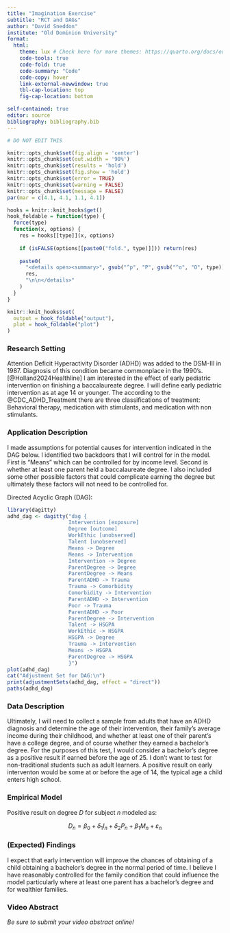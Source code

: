 ```yaml
---
title: "Imagination Exercise"
subtitle: "RCT and DAGs"
author: "David Sneddon"
institute: "Old Dominion University"
format: 
  html:
    theme: lux # Check here for more themes: https://quarto.org/docs/output-formats/html-themes.html
    code-tools: true
    code-fold: true
    code-summary: "Code"
    code-copy: hover
    link-external-newwindow: true
    tbl-cap-location: top
    fig-cap-location: bottom

self-contained: true
editor: source
bibliography: bibliography.bib
---
```


```r
# DO NOT EDIT THIS

knitr::opts_chunk$set(fig.align = 'center')
knitr::opts_chunk$set(out.width = '90%')
knitr::opts_chunk$set(results = 'hold')
knitr::opts_chunk$set(fig.show = 'hold')
knitr::opts_chunk$set(error = TRUE)
knitr::opts_chunk$set(warning = FALSE)
knitr::opts_chunk$set(message = FALSE)
par(mar = c(4.1, 4.1, 1.1, 4.1))

hooks = knitr::knit_hooks$get()
hook_foldable = function(type) {
  force(type)
  function(x, options) {
    res = hooks[[type]](x, options)
    
    if (isFALSE(options[[paste0("fold.", type)]])) return(res)
    
    paste0(
      "<details open><summary>", gsub("^p", "P", gsub("^o", "O", type)), "</summary>\n\n",
      res,
      "\n\n</details>"
    )
  }
}

knitr::knit_hooks$set(
  output = hook_foldable("output"),
  plot = hook_foldable("plot")
)
```

### Research Setting

Attention Deficit Hyperactivity Disorder (ADHD) was added to the DSM-III in 1987. Diagnosis of this condition became commonplace in the 1990's. [@Holland2024Healthline] I am interested in the effect of early pediatric intervention on finishing a baccalaureate degree. I will define early pediatric intervention as at age 14 or younger. The according to the @CDC_ADHD_Treatment there are three classifications of treatment: Behavioral therapy, medication with stimulants, and medication with non stimulants.


### Application Description

I made assumptions for potential causes for intervention indicated in the DAG below. I identified two backdoors that I will control for in the model. First is "Means" which can be controlled for by income level. Second is whether at least one parent held a baccalaureate degree. I also included some other possible factors that could complicate earning the degree but ultimately these factors will not need to be controlled for.


Directed Acyclic Graph (DAG):

```r
library(dagitty)
adhd_dag <- dagitty("dag {
                    Intervention [exposure]
                    Degree [outcome]
                    WorkEthic [unobserved]
                    Talent [unobserved]
                    Means -> Degree
                    Means -> Intervention
                    Intervention -> Degree
                    ParentDegree -> Degree
                    ParentDegree -> Means
                    ParentADHD -> Trauma
                    Trauma -> Comorbidity
                    Comorbidity -> Intervention
                    ParentADHD -> Intervention
                    Poor -> Trauma
                    ParentADHD -> Poor
                    ParentDegree -> Intervention
                    Talent -> HSGPA
                    WorkEthic -> HSGPA
                    HSGPA -> Degree
                    Trauma -> Intervention
                    Means -> HSGPA
                    ParentDegree -> HSGPA
                    }")
plot(adhd_dag)
cat("Adjustment Set for DAG:\n")
print(adjustmentSets(adhd_dag, effect = "direct"))
paths(adhd_dag)

```

### Data Description

Ultimately, I will need to collect a sample from adults that have an ADHD diagnosis and determine the age of their intervention, their family's average income during their childhood, and whether at least one of their parent's have a college degree, and of course whether they earned a bachelor's degree. For the purposes of this test, I would consider a bachelor's degree as a positive result if earned before the age of 25. I don't want to test for non-traditional students such as adult learners. A positive result on early interventon would be some at or before the age of 14, the typical age a child enters high school.

### Empirical Model

Positive result on degree $D$ for subject $n$ modeled as:

$$
D_n = \beta_0 + \delta_1I_n + \delta_2P_n+ \beta_1M_n + \varepsilon_n
$$


### (Expected) Findings

I expect that early intervention will improve the chances of obtaining of a child obtaining a bachelor's degree in the normal period of time. I believe I have reasonably controlled for the family condition that could influence the model particularly where at least one parent has a bachelor's degree and for wealthier families.

### Video Abstract

*Be sure to submit your video abstract online!*


